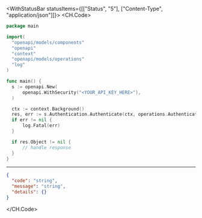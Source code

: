 

<WithStatusBar statusItems={[["Status", "5"], ["Content-Type", "application/json"]]}>
  <CH.Code>
  ```go Authenticate.go
  package main

import(
	"openapi/models/components"
	"openapi"
	"context"
	"openapi/models/operations"
	"log"
)

func main() {
    s := openapi.New(
        openapi.WithSecurity("<YOUR_API_KEY_HERE>"),
    )

    ctx := context.Background()
    res, err := s.Authentication.Authenticate(ctx, operations.AuthenticateRequestBody{})
    if err != nil {
        log.Fatal(err)
    }

    if res.Object != nil {
        // handle response
    }
}
  ```
  ---

  ```json Example Response
  {
    "code": "string",
    "message": "string",
    "details": {}
  }
  ```
  </CH.Code>
</WithStatusBar>

